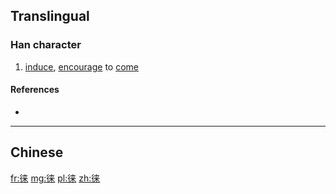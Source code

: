 {{also|徠}}
==Translingual==

===Han character===
{{Han char|rn=60|rad=彳|as=07|sn=10|four=|canj=HODT|ids=⿰彳来}}

# [[induce]], [[encourage]] to [[come]]

====References====
* {{Han ref|kx=0367.271|hdz=20824.050|uh=5F95|ud=24469}}

----

==Chinese==
{{zh-see|徠}}

[[fr:徕]]
[[mg:徕]]
[[pl:徕]]
[[zh:徕]]